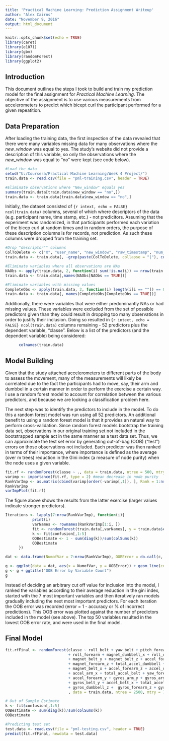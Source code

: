 ```yaml
---
title: 'Practical Machine Learning: Prediction Assignment Writeup'
author: "Alex Cairns"
date: "November 9, 2016"
output: html_document
---
```


```r
knitr::opts_chunk$set(echo = TRUE)
library(caret)
library(e1071)
library(gbm)
library(randomForest)
library(ggplot2)
```

## Introduction

This document outlines the steps I took to build and train my prediction model for the final assignment for *Practical Machine Learning.*  The objective of the assignment is to use various measurements from accelerometers to predict which bicept curl the participant performed for a given repeatition.

## Data Preparation

After loading the training data, the first inspection of the data revealed that there were many variables missing data  for many observations where the *new_window* was equal to yes.  The study's website did not provide a description of this variable, so only the observations where the *new_window* was equal to "no" were kept (see code below).

```r
#Load the data
setwd("U:/Coursera/Practical Machine Learning/Week 4 Project/")
train.data <- read.csv(file = "pml-training.csv", header = TRUE)

#Eliminate observations where "New_window" equals yes
summary(train.data[train.data$new_window == "no",])
train.data <- train.data[train.data$new_window == "no",]
```

Initially, the dataset consisted of ```{r intext, echo = FALSE} ncol(train.data)``` columns, several of which where descriptors of the data (e.g. participant name, time stamp, etc.) - not predicitors. Assuming that the experiment was randomized, in that participants performed each variation of the bicep curl at random times and in random orders, the purpose of these description columns is for records, not prediction.  As such these columns were dropped from the training set.

```r
#Drop "descriptor"" columns
ColToDelete <- c("X", "user_name", "new_window", "raw_timestamp", "num_window", "cvtd_timestamp")
train.data <- train.data[, -grep(paste(ColToDelete, collapse = "|"), colnames(train.data))]

#Eliminate variables where all observations are NAs
NAObs <- apply(train.data, 2, function(i) sum(!is.na(i)) == nrow(train.data))
train.data <- train.data[,names(NAObs[NAObs == TRUE])]

#Eliminate variables with missing values
CompleteObs <- apply(train.data, 2, function(i) length(i[i == ""]) == 0)
train.data <- train.data[, names(CompleteObs[CompleteObs == TRUE])]
```

Additionally, there were variables that were either predominantly NAs or had missing values. These variables were excluded from the set of possible predictors given than they could result in dropping too many observations in order to justify their inclusion.  Doing so resulted in ```{r intext, echo = FALSE} ncol(train.data)``` columns remaining - 52 predictors plus the dependent variable, "classe". Below is a list of the predictors (and the dependent variable) being considered:

```r
      colnames(train.data)
```

## Model Building

Given that the study attached accelerometers to different parts of the body to assess the movement, many of the measurements will likely be correlated due to the fact the participants had to move, say, their arm and dumbbel in a certain manner in order to perform the exercise a certain way.  I use a random forest model to account for correlation between the various predictors, and because we are looking a classification problem here.

The next step was to identify the predictors to include in the model. To do this a random forest model was run using all 52 predictors.  An additional benefit to using a random forest model is that it provides an natural way to perform cross-validation.  Since random forest models bootstrap the training data set, observations in our original training set not included in the bootstrapped sample act in the same manner as a test data set.  Thus, we can approximate the test set error by generating out-of-bag (OOB) ("test") errors on those observations not included.  Each predictor was then ranked in terms of their importance, where importance is defined as the average (over m trees) reduction in the Gini index (a measure of node purity) when the node uses a given variable.

```r
fit.rf <- randomForest(classe ~ ., data = train.data, ntree = 500, mtry = 7, importance = T)
varimp <- importance(fit.rf, type = 2) #mean decrease in node purity
RankVarImp <- as.matrix(cbind(varimp[order(-varimp[,1]), ], Rank = 1:nrow(varimp)))
RankVarImp
varImpPlot(fit.rf)
```

The figure above shows the results from the latter exercise (larger values indicate stronger predictors).  

```r
Iterations <- lapply(7:nrow(RankVarImp), function(i){
            print(i)
            varNames <- rownames(RankVarImp[1:i, ])
            fit <- randomForest(train.data[,varNames], y = train.data$classe, ntree = 500, mtry = 7)
            k <- fit$confusion[,1:5]
            OOBestimate <- 1 - sum(diag(k))/sum(colSums(k))
            OOBestimate
      })

dat <- data.frame(NumofVar = 7:nrow(RankVarImp), OOBError = do.call(c, Iterations))

g <- ggplot(data = dat, aes(x = NumofVar, y = OOBError)) + geom_line(col = "blue")
g <- g + ggtitle("OOB Error by Variable Count")
g
```

Instead of deciding an arbitrary cut off value for inclusion into the model, I ranked the variables according to their average reduction in the gini index, started with the 7 most important variables and then iteratively ran models gradually including the next most important predictors.  For each iteration the OOB error was recorded (error = 1 - accuracy or % of incorrect predictions).  This OOB error was plotted against the number of predictors included in the model (see above).  The top 50 variables resulted in the lowest OOB error rate, and were used in the final model.

## Final Model

```r
fit.rfFinal <- randomForest(classe ~ roll_belt + yaw_belt + pitch_forearm + magnet_dumbbell_z + pitch_belt + magnet_dumbbell_y
                            + roll_forearm + magnet_dumbbell_x + roll_dumbbell + accel_dumbbell_y + accel_belt_z
                            + magnet_belt_y + magnet_belt_z + accel_forearm_x + accel_dumbbell_z + roll_arm + gyros_belt_z
                            + magnet_forearm_z + total_accel_dumbbell + yaw_dumbbell + magnet_arm_x + yaw_arm + gyros_dumbbell_y
                            + magnet_belt_x + accel_forearm_z + accel_dumbbell_x + magnet_arm_y + magnet_forearm_y + magnet_forearm_x
                            + accel_arm_x + total_accel_belt + yaw_forearm + magnet_arm_z + pitch_arm + accel_arm_y
                            + accel_forearm_y + gyros_arm_y + gyros_arm_x + accel_arm_z + gyros_dumbbell_x + gyros_forearm_y
                            + gyros_belt_y + accel_belt_x + total_accel_forearm + total_accel_arm + gyros_belt_x
                            + gyros_dumbbell_z +  gyros_forearm_z + gyros_forearm_x + gyros_arm_z
                            , data = train.data, ntree = 2500, mtry = 7, importance = T)

# Out of Sample Estimate
k <- fit$confusion[,1:5]
OOBestimate <- sum(diag(k))/sum(colSums(k))
OOBestimate

#Predicting test set
test.data <- read.csv(file = "pml-testing.csv", header = TRUE)
predict(fit.rfFinal, newdata = test.data)
```


